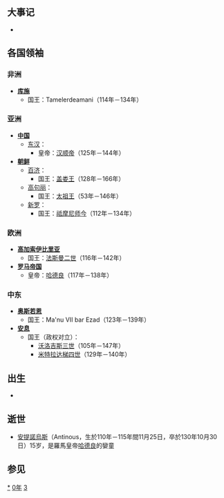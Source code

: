 {{yearTOC|130|东汉'''[[永建_(汉顺帝)|永建]]五年'''}}

== 大事记 ==
*

== 各国领袖 ==
=== 非洲 ===
*'''[[库施|库施]]'''
**国王：Tamelerdeamani（114年－134年）

=== 亚洲 ===
*'''[[中国|中国]]'''
**[[东汉|东汉]]：
***皇帝：[[汉顺帝|汉顺帝]]（125年－144年）
*'''[[朝鲜民主主义人民共和国|朝鲜]]'''
**[[百濟|百济]]：
***国王：[[盖娄王|盖娄王]]（128年－166年）
**[[高句丽|高句丽]]：
***国王：[[太祖王|太祖王]]（53年－146年）
**[[新罗|新罗]]：
***国王：[[祗摩尼师今|祗摩尼师今]]（112年－134年）

=== 欧洲 ===
*'''[[高加索伊比利亞王國|高加索伊比里亚]]'''
**国王：[[法斯曼二世|法斯曼二世]]（116年－142年）
*'''[[羅馬帝國|罗马帝国]]'''
**皇帝：[[哈德良|哈德良]]（117年－138年）

=== 中东 ===
*'''[[奥斯若恩|奥斯若恩]]'''
**国王：Ma'nu VII bar Ezad（123年－139年）
*'''[[安息_(国家)|安息]]''' 
**国王（政权对立）：
***[[沃洛吉斯三世|沃洛吉斯三世]]（105年－147年）
***[[米特拉达梯四世|米特拉达梯四世]]（129年－140年）

== 出生 ==
*

== 逝世 ==
* [[安提諾烏斯|安提諾烏斯]]（Antinous，生於110年－115年間11月25日，卒於130年10月30日）15岁，是羅馬皇帝[[哈德良|哈德良]]的孌童

== 参见 ==
{{Wikisource year mention}}

[[Category:130年|*]]
[[Category:130年代|0年]]
[[Category:2世纪各年|3]]